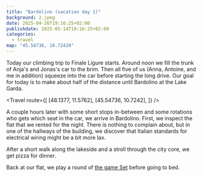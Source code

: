 ```yaml
---
title: "Bardolino (vacation day 1)"
background: 2.jpeg
date: 2025-04-26T19:16:25+02:00
publishdate: 2025-05-14T19:16:25+02:00
categories:
  - travel
map: "45.54736, 10.72420"
---
```


Today our climbing trip to Finale Ligure starts. Around noon we fill the trunk
of Anja's and Jonas's car to the brim. Then all five of us (Anna, Antoine, and
me in addition) squeeze into the car before starting the long drive. Our goal
for today is to make about half of the distance until Bardolino at the Lake
Garda.

<Travel
  route={[
    [48.1377, 11.5762],
    [45.54736, 10.7242],
  ]}
/>

A couple hours later with some short stops in-between and some rotations who
gets which seat in the car, we arrive in Bardolino. First, we inspect the flat
that we rented for the night. There is nothing to complain about, but in one of
the hallways of the building, we discover that Italian standards for electrical
wiring might be a bit more lax.

<Gallery>
  <Rimg src="1.jpeg" caption="Is this safe?" />
  <Rimg src="2.jpeg" caption="Lake Garda" />
</Gallery>

After a short walk along the lakeside and a stroll through the city core, we get
pizza for dinner.

<Rimg src="3.jpeg" alt="Lake Garda" />

Back at our flat, we play a round of [the game
Set](https://boardgamegeek.com/boardgame/1198/set) before going to bed.

<Nextday />
